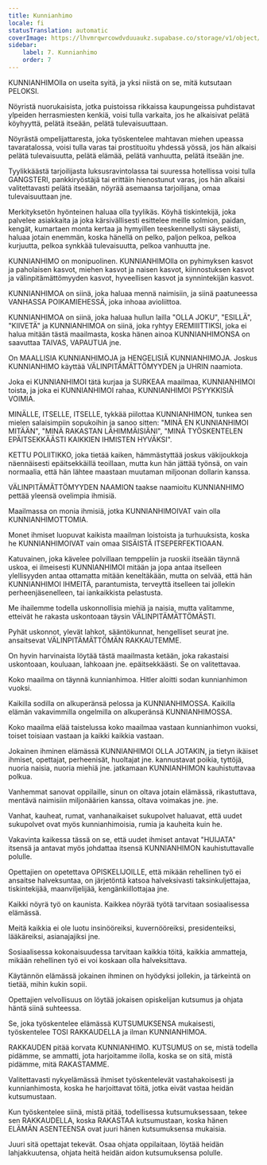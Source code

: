 ```yaml
---
title: Kunnianhimo
locale: fi
statusTranslation: automatic
coverImage: https://lhvmrqwrcowdvduuaukz.supabase.co/storage/v1/object/public/strapi-uploads/small_cover-educacion-fundamental.webp-2d51a7828a2b1309555be27f7e2a61a0.webp
sidebar:
    label: 7. Kunnianhimo
    order: 7
---
```

KUNNIANHIMOlla on useita syitä, ja yksi niistä on se, mitä kutsutaan PELOKSI.

Nöyristä nuorukaisista, jotka puistoissa rikkaissa kaupungeissa puhdistavat ylpeiden herrasmiesten kenkiä, voisi tulla varkaita, jos he alkaisivat pelätä köyhyyttä, pelätä itseään, pelätä tulevaisuuttaan.

Nöyrästä ompelijattaresta, joka työskentelee mahtavan miehen upeassa tavaratalossa, voisi tulla varas tai prostituoitu yhdessä yössä, jos hän alkaisi pelätä tulevaisuutta, pelätä elämää, pelätä vanhuutta, pelätä itseään jne.

Tyylikkäästä tarjoilijasta luksusravintolassa tai suuressa hotellissa voisi tulla GANGSTERI, pankkiryöstäjä tai erittäin hienostunut varas, jos hän alkaisi valitettavasti pelätä itseään, nöyrää asemaansa tarjoilijana, omaa tulevaisuuttaan jne.

Merkityksetön hyönteinen haluaa olla tyylikäs. Köyhä tiskintekijä, joka palvelee asiakkaita ja joka kärsivällisesti esittelee meille solmion, paidan, kengät, kumartaen monta kertaa ja hymyillen teeskennellysti säyseästi, haluaa jotain enemmän, koska hänellä on pelko, paljon pelkoa, pelkoa kurjuutta, pelkoa synkkää tulevaisuutta, pelkoa vanhuutta jne.

KUNNIANHIMO on monipuolinen. KUNNIANHIMOlla on pyhimyksen kasvot ja paholaisen kasvot, miehen kasvot ja naisen kasvot, kiinnostuksen kasvot ja välinpitämättömyyden kasvot, hyveellisen kasvot ja synnintekijän kasvot.

KUNNIANHIMOA on siinä, joka haluaa mennä naimisiin, ja siinä paatuneessa VANHASSA POIKAMIEHESSÄ, joka inhoaa avioliittoa.

KUNNIANHIMOA on siinä, joka haluaa hullun lailla "OLLA JOKU", "ESILLÄ", "KIIVETÄ" ja KUNNIANHIMOA on siinä, joka ryhtyy EREMIIITTIKSI, joka ei halua mitään tästä maailmasta, koska hänen ainoa KUNNIANHIMONSA on saavuttaa TAIVAS, VAPAUTUA jne.

On MAALLISIA KUNNIANHIMOJA ja HENGELISIÄ KUNNIANHIMOJA. Joskus KUNNIANHIMO käyttää VÄLINPITÄMÄTTÖMYYDEN ja UHRIN naamiota.

Joka ei KUNNIANHIMOI tätä kurjaa ja SURKEAA maailmaa, KUNNIANHIMOI toista, ja joka ei KUNNIANHIMOI rahaa, KUNNIANHIMOI PSYYKKISIÄ VOIMIA.

MINÄLLE, ITSELLE, ITSELLE, tykkää piilottaa KUNNIANHIMON, tunkea sen mielen salaisimpiin sopukoihin ja sanoo sitten: "MINÄ EN KUNNIANHIMOI MITÄÄN", "MINÄ RAKASTAN LÄHIMMÄISIÄNI", "MINÄ TYÖSKENTELEN EPÄITSEKKÄÄSTI KAIKKIEN IHMISTEN HYVÄKSI".

KETTU POLIITIKKO, joka tietää kaiken, hämmästyttää joskus väkijoukkoja näennäisesti epäitsekkäillä teoillaan, mutta kun hän jättää työnsä, on vain normaalia, että hän lähtee maastaan muutaman miljoonan dollarin kanssa.

VÄLINPITÄMÄTTÖMYYDEN NAAMION taakse naamioitu KUNNIANHIMO pettää yleensä ovelimpia ihmisiä.

Maailmassa on monia ihmisiä, jotka KUNNIANHIMOIVAT vain olla KUNNIANHIMOTTOMIA.

Monet ihmiset luopuvat kaikista maailman loistoista ja turhuuksista, koska he KUNNIANHIMOIVAT vain omaa SISÄISTÄ ITSEPERFEKTIOAAN.

Katuvainen, joka kävelee polvillaan temppeliin ja ruoskii itseään täynnä uskoa, ei ilmeisesti KUNNIANHIMOI mitään ja jopa antaa itselleen ylellisyyden antaa ottamatta mitään keneltäkään, mutta on selvää, että hän KUNNIANHIMOI IHMEITÄ, parantumista, terveyttä itselleen tai jollekin perheenjäsenelleen, tai iankaikkista pelastusta.

Me ihailemme todella uskonnollisia miehiä ja naisia, mutta valitamme, etteivät he rakasta uskontoaan täysin VÄLINPITÄMÄTTÖMÄSTI.

Pyhät uskonnot, ylevät lahkot, sääntökunnat, hengelliset seurat jne. ansaitsevat VÄLINPITÄMÄTTÖMÄN RAKKAUTEMME.

On hyvin harvinaista löytää tästä maailmasta ketään, joka rakastaisi uskontoaan, kouluaan, lahkoaan jne. epäitsekkäästi. Se on valitettavaa.

Koko maailma on täynnä kunnianhimoa. Hitler aloitti sodan kunnianhimon vuoksi.

Kaikilla sodilla on alkuperänsä pelossa ja KUNNIANHIMOSSA. Kaikilla elämän vakavimmilla ongelmilla on alkuperänsä KUNNIANHIMOSSA.

Koko maailma elää taistelussa koko maailmaa vastaan kunnianhimon vuoksi, toiset toisiaan vastaan ja kaikki kaikkia vastaan.

Jokainen ihminen elämässä KUNNIANHIMOI OLLA JOTAKIN, ja tietyn ikäiset ihmiset, opettajat, perheenisät, huoltajat jne. kannustavat poikia, tyttöjä, nuoria naisia, nuoria miehiä jne. jatkamaan KUNNIANHIMON kauhistuttavaa polkua.

Vanhemmat sanovat oppilaille, sinun on oltava jotain elämässä, rikastuttava, mentävä naimisiin miljonäärien kanssa, oltava voimakas jne. jne.

Vanhat, kauheat, rumat, vanhanaikaiset sukupolvet haluavat, että uudet sukupolvet ovat myös kunnianhimoisia, rumia ja kauheita kuin he.

Vakavinta kaikessa tässä on se, että uudet ihmiset antavat "HUIJATA" itsensä ja antavat myös johdattaa itsensä KUNNIANHIMON kauhistuttavalle polulle.

Opettajien on opetettava OPISKELIJOILLE, että mikään rehellinen työ ei ansaitse halveksuntaa, on järjetöntä katsoa halveksivasti taksinkuljettajaa, tiskintekijää, maanviljelijää, kengänkiillottajaa jne.

Kaikki nöyrä työ on kaunista. Kaikkea nöyrää työtä tarvitaan sosiaalisessa elämässä.

Meitä kaikkia ei ole luotu insinööreiksi, kuvernööreiksi, presidenteiksi, lääkäreiksi, asianajajiksi jne.

Sosiaalisessa kokonaisuudessa tarvitaan kaikkia töitä, kaikkia ammatteja, mikään rehellinen työ ei voi koskaan olla halveksittava.

Käytännön elämässä jokainen ihminen on hyödyksi jollekin, ja tärkeintä on tietää, mihin kukin sopii.

Opettajien velvollisuus on löytää jokaisen opiskelijan kutsumus ja ohjata häntä siinä suhteessa.

Se, joka työskentelee elämässä KUTSUMUKSENSA mukaisesti, työskentelee TOSI RAKKAUDELLA ja ilman KUNNIANHIMOA.

RAKKAUDEN pitää korvata KUNNIANHIMO. KUTSUMUS on se, mistä todella pidämme, se ammatti, jota harjoitamme ilolla, koska se on sitä, mistä pidämme, mitä RAKASTAMME.

Valitettavasti nykyelämässä ihmiset työskentelevät vastahakoisesti ja kunnianhimosta, koska he harjoittavat töitä, jotka eivät vastaa heidän kutsumustaan.

Kun työskentelee siinä, mistä pitää, todellisessa kutsumuksessaan, tekee sen RAKKAUDELLA, koska RAKASTAA kutsumustaan, koska hänen ELÄMÄN ASENTEENSA ovat juuri hänen kutsumuksensa mukaisia.

Juuri sitä opettajat tekevät. Osaa ohjata oppilaitaan, löytää heidän lahjakkuutensa, ohjata heitä heidän aidon kutsumuksensa polulle.

